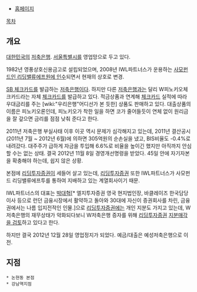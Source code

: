 * [http://www.iwbank.co.kr/ 홈페이지]
[[목차]]
== 개요 ==
[[대한민국]]의 [[저축은행]]. [[서울특별시]]를 영업망으로 두고 있다.

1982년 영풍상호신용금고로 설립되었으며, 2008년 IWL파트너스가 운용하는 [http://www.mt.co.kr/view/mtview.php?type=1&no=2008041410443073783&outlink=1 사모펀드인 리딩밸류에프원에 인수]되면서 현재의 상호로 변경.

[[SB 체크카드]]를 발급하는 [[저축은행]]이다. 하지만 다른 [[저축은행]]과는 달리 W피노키오체크카드라는 자체 [[체크카드]]를 발급하고 있다. 적금상품과 연계해 [[체크카드]] 실적에 따라 우대금리를 주는 [wiki:"우리은행"어디선가 본 듯한] 상품도 판매하고 있다.
대출상품의 이름은 피노키오론인데, 피노키오가 착한 일을 하면 코가 줄어들듯이 연체 없이 원리금을 잘 갚으면 금리를 점점 낮춰 준다고 한다. 

2011년 저축은행 부실사태 이후 이곳 역시 문제가 심각해지고 있는데, 2011년 결산공시(2011년 7월 ~ 2012년 6월)에 의하면 305억원의 순손실을 냈고, BIS비율도 -0.4%로 내려갔다. 대주주가 급하게 자금을 투입해 6.6%로 비율을 높이긴 했지만 아직까지 안심할 수는 없는 상태.
결국 2012년 11월 8일 경영개선명령을 받았다. 45일 안에 자기자본을 확충해야 하는데, 쉽지 않은 상황.

본점에 [[리딩투자증권]]이 세들어 살고 있는데, [[리딩투자증권]] 또한 IWL파트너스가 사모펀드 리딩밸류에프투를 통하여 지배하고 있는 계열회사이기 때문.

IWL파트너스의 대표는 [[박대혁]][* 엘지투자증권 영국 현지법인장, 바클레이즈 한국담당 이사 등으로 런던 금융시장에서 활약하고 돌아와 30대에 자신이 증권회사를 차린, 금융권에서는 나름 입지전적인 인물.]으로 [[리딩투자증권]]에는 개인 지분도 가지고 있는데, W저축은행의 재무상태가 악화되다보니 W저축은행 증자를 위해 [[리딩투자증권]] [http://biz.chosun.com/site/data/html_dir/2012/10/14/2012101400374.html 지분매각을 검토]하고 있다고 한다.

하지만 결국 2012년 12월 28일 영업정지가 되었다. 예금/대출은 예성저축은행으로 이전.

== 지점 ==
 * 논현동 본점
 * 강남역지점
